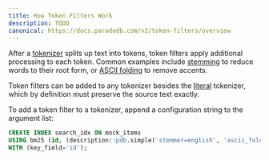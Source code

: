 ```yaml
---
title: How Token Filters Work
description: TODO
canonical: https://docs.paradedb.com/v2/token-filters/overview
---
```


After a [tokenizer](/v2/tokenizers) splits up text into tokens, token filters
apply additional processing to each token. Common examples include [stemming](/v2/token-filters/stemming)
to reduce words to their root form, or [ASCII folding](/v2/token-filters/ascii-folding) to remove accents.

Token filters can be added to any tokenizer besides the [literal](/v2/tokenizers/available-tokenizers/exact) tokenizer, which by definition
must preserve the source text exactly.

To add a token filter to a tokenizer, append a configuration string to the argument list:

```sql
CREATE INDEX search_idx ON mock_items
USING bm25 (id, (description::pdb.simple('stemmer=english', 'ascii_folding=true')))
WITH (key_field='id');
```
